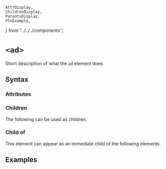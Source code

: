     AttrDisplay,
    ChildrenDisplay,
    ParentsDisplay,
    PtxExample,
} from "../../../components";

# `<ad>`

Short description of what the `ad` element does.

## Syntax

### Attributes

<AttrDisplay name="ad" />

### Children

The following can be used as children.

<ChildrenDisplay name="ad" />

### Child of

This element can appear as an immediate child of the following elements.

<ParentsDisplay name="ad" />

## Examples

    